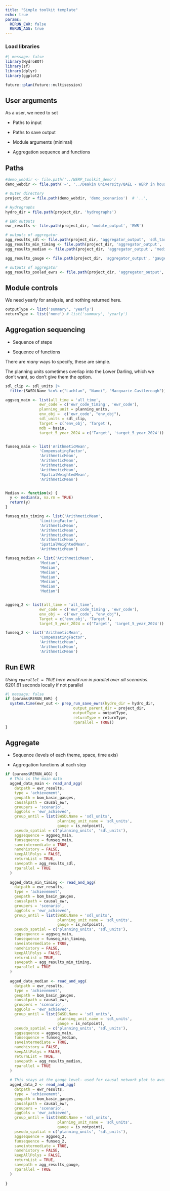```yaml
---
title: "Simple toolkit template"
echo: true
params:
  RERUN_EWR: false
  RERUN_AGG: true
---
```


### Load libraries

```r
#| message: false
library(HydroBOT)
library(sf)
library(dplyr)
library(ggplot2)
```

```r
future::plan(future::multisession)

```

## User arguments

As a user, we need to set

-   Paths to input

-   Paths to save output

-   Module arguments (minimal)

-   Aggregation sequence and functions

## Paths

```r
#demo_webdir <- file.path('../WERP_toolkit_demo')
demo_webdir <- file.path('~', '../Deakin University/QAEL - WERP in house - WERP/Toolkit/Writing/Demonstration paper')

# Outer directory 
project_dir = file.path(demo_webdir, 'demo_scenarios')  # '..', 

# Hydrographs
hydro_dir = file.path(project_dir, 'hydrographs')  

# EWR outputs
ewr_results <- file.path(project_dir, 'module_output', 'EWR')  

# outputs of aggregator
agg_results_sdl <- file.path(project_dir, 'aggregator_output', 'sdl_target') 
agg_results_min_timing <- file.path(project_dir, 'aggregator_output', 'min_timing')
agg_results_median <- file.path(project_dir, 'aggregator_output', 'median')

agg_results_gauge <- file.path(project_dir, 'aggregator_output', 'gauge_target') 

# outputs of aggregator
agg_results_pooled_ewrs <- file.path(project_dir, 'aggregator_output', 'pooled_ewr') 

```

## Module controls

We need yearly for analysis, and nothing returned here.

```r
outputType <- list('summary', 'yearly')
returnType <- list('none') # list('summary', 'yearly')
```

## Aggregation sequencing

-   Sequence of steps

-   Sequence of functions

There are *many* ways to specify, these are simple.

The planning units sometimes overlap into the Lower Darling, which we don't want, so don't give them the option.

```r
sdl_clip <- sdl_units |> 
  filter(SWSDLName %in% c("Lachlan", "Namoi", "Macquarie-Castlereagh"))
```

```r
aggseq_main <- list(all_time = 'all_time',
               ewr_code = c('ewr_code_timing', 'ewr_code'),
               planning_unit = planning_units,
               env_obj =  c('ewr_code', "env_obj"),
               sdl_units = sdl_clip,
               Target = c('env_obj', 'Target'),
               mdb = basin,
               target_5_year_2024 = c('Target', 'target_5_year_2024'))


funseq_main <- list('ArithmeticMean', 
               'CompensatingFactor',
               'ArithmeticMean',
               'ArithmeticMean',
               'ArithmeticMean',
               'ArithmeticMean',
               'SpatialWeightedMean',
               'ArithmeticMean')


Median <- function(x) {
  y <- median(x, na.rm = TRUE)
  return(y)
}

funseq_min_timing <- list('ArithmeticMean', 
               'LimitingFactor',
               'ArithmeticMean',
               'ArithmeticMean',
               'ArithmeticMean',
               'ArithmeticMean',
               'SpatialWeightedMean',
               'ArithmeticMean')

funseq_median <- list('ArithmeticMean', 
               'Median',
               'Median',
               'Median',
               'Median',
               'Median',
               'Median',
               'Median')


aggseq_2 <- list(all_time = 'all_time',
               ewr_code = c('ewr_code_timing', 'ewr_code'),
               env_obj =  c('ewr_code', "env_obj"),
               Target = c('env_obj', 'Target'),
               target_5_year_2024 = c('Target', 'target_5_year_2024'))

funseq_2 <- list('ArithmeticMean', 
               'CompensatingFactor',
               'ArithmeticMean',
               'ArithmeticMean',
               'ArithmeticMean')


```

## Run EWR

*Using `rparallel = TRUE` here would run in parallel over all scenarios.* 6201.61 seconds locally if not parallel

```r
#| message: false
if (params$RERUN_EWR) {
  system.time(ewr_out <- prep_run_save_ewrs(hydro_dir = hydro_dir,
                              output_parent_dir = project_dir,
                              outputType = outputType,
                              returnType = returnType, 
                              rparallel = TRUE))
}


```

## Aggregate

-   Sequence (levels of each theme, space, time axis)

-   Aggregation functions at each step

```r
if (params$RERUN_AGG) {
  # This is the main data
  agged_data_main <- read_and_agg(
    datpath = ewr_results, 
    type = 'achievement',
    geopath = bom_basin_gauges,
    causalpath = causal_ewr,
    groupers = 'scenario',
    aggCols = 'ewr_achieved',
    group_until = list(SWSDLName = 'sdl_units',
                       planning_unit_name = 'sdl_units', 
                       gauge = is_notpoint),
    pseudo_spatial = c('planning_units', 'sdl_units'),
    aggsequence = aggseq_main,
    funsequence = funseq_main,
    saveintermediate = TRUE,
    namehistory = FALSE,
    keepAllPolys = FALSE,
    returnList = TRUE,
    savepath = agg_results_sdl,
    rparallel = TRUE
  )
  
  agged_data_min_timing <- read_and_agg(
    datpath = ewr_results, 
    type = 'achievement',
    geopath = bom_basin_gauges,
    causalpath = causal_ewr,
    groupers = 'scenario',
    aggCols = 'ewr_achieved',
    group_until = list(SWSDLName = 'sdl_units',
                       planning_unit_name = 'sdl_units', 
                       gauge = is_notpoint),
    pseudo_spatial = c('planning_units', 'sdl_units'),
    aggsequence = aggseq_main,
    funsequence = funseq_min_timing,
    saveintermediate = TRUE,
    namehistory = FALSE,
    keepAllPolys = FALSE,
    returnList = TRUE,
    savepath = agg_results_min_timing,
    rparallel = TRUE
  )
  
  agged_data_median <- read_and_agg(
    datpath = ewr_results, 
    type = 'achievement',
    geopath = bom_basin_gauges,
    causalpath = causal_ewr,
    groupers = 'scenario',
    aggCols = 'ewr_achieved',
    group_until = list(SWSDLName = 'sdl_units',
                       planning_unit_name = 'sdl_units', 
                       gauge = is_notpoint),
    pseudo_spatial = c('planning_units', 'sdl_units'),
    aggsequence = aggseq_main,
    funsequence = funseq_median,
    saveintermediate = TRUE,
    namehistory = FALSE,
    keepAllPolys = FALSE,
    returnList = TRUE,
    savepath = agg_results_median,
    rparallel = TRUE
  )
  
  # This stays at the gauge level- used for causal network plot to avoid space getting mixed up.
  agged_data_2 <- read_and_agg(
    datpath = ewr_results, 
    type = 'achievement',
    geopath = bom_basin_gauges,
    causalpath = causal_ewr,
    groupers = 'scenario',
    aggCols = 'ewr_achieved',
    group_until = list(SWSDLName = 'sdl_units',
                       planning_unit_name = 'sdl_units', 
                       gauge = is_notpoint),
    pseudo_spatial = c('planning_units', 'sdl_units'),
    aggsequence = aggseq_2,
    funsequence = funseq_2,
    saveintermediate = TRUE,
    namehistory = FALSE,
    keepAllPolys = FALSE,
    returnList = TRUE,
    savepath = agg_results_gauge,
    rparallel = TRUE
  )
  
}

```
